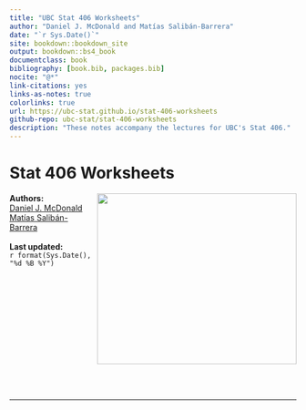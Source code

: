 ```yaml
--- 
title: "UBC Stat 406 Worksheets"
author: "Daniel J. McDonald and Matías Salibán-Barrera"
date: "`r Sys.Date()`"
site: bookdown::bookdown_site
output: bookdown::bs4_book
documentclass: book
bibliography: [book.bib, packages.bib]
nocite: "@*"
link-citations: yes
links-as-notes: true
colorlinks: true
url: https://ubc-stat.github.io/stat-406-worksheets
github-repo: ubc-stat/stat-406-worksheets
description: "These notes accompany the lectures for UBC's Stat 406."
---
```



# Stat 406 Worksheets {-}

<img src="cover.png" width="350" height="300" align="right" alt="" class="cover" /> **Authors:**<br>[Daniel J. McDonald](https://dajmcdon.github.io/)<br>[Matías Salibán-Barrera](https://www.stat.ubc.ca/users/matias-salibian-barrera)<br><br>**Last updated:** <br>`r format(Sys.Date(), "%d %B %Y")`

<br>
<br>
<br>
<br>
<br>
<br>
<br>
<br>
<br>
<br>
<br>
<br>
<hr>
